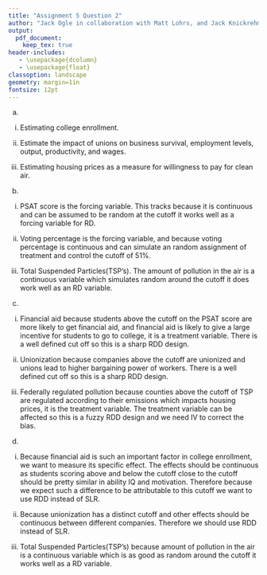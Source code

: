 ```yaml
---
title: "Assignment 5 Question 2"
author: "Jack Ogle in collaboration with Matt Lohrs, and Jack Knickrehm"
output:
  pdf_document:
    keep_tex: true
header-includes:
   - \usepackage{dcolumn}
   - \usepackage{float}
classoption: landscape
geometry: margin=1in
fontsize: 12pt
---
```

(a)

i) Estimating college enrollment.

ii) Estimate the impact of unions on business survival, employment levels,
output, productivity, and wages.

iii) Estimating housing prices as a measure for willingness to pay for
clean air.

(b) 

i) PSAT score is the forcing variable. This tracks because it is continuous and can
be assumed to be random at the cutoff it works well as a forcing
variable for RD.

ii) Voting percentage is the forcing variable, and because voting percentage
is continuous and can simulate an random assignment of treatment and control the cutoff
of 51%.

iii) Total Suspended Particles(TSP’s). The amount of pollution in the air is a continuous variable which simulates random around the cutoff it does work well as an RD variable.

(c) 

i) Financial aid because students above the
cutoff on the PSAT score are more likely to get financial aid, and
financial aid is likely to give a large incentive for students to go to college, it is
a treatment variable. There is a well defined cut off so this is a sharp RDD design.

ii) Unionization because companies above
the cutoff are unionized and unions lead to higher bargaining
power of workers. There is a well defined cut off so this is a sharp RDD design.

iii) Federally regulated pollution because counties above the cutoff of TSP are regulated according
to their emissions which impacts housing prices, it is the treatment
variable. The treatment variable can be affected so this is a fuzzy RDD design and we need IV to correct the bias.

(d)

i) Because financial aid is such an important factor in college enrollment,
we want to measure its specific effect. The effects should be continuous
as students scoring above and below the cutoff close to the cutoff should be pretty similar in ability IQ and motivation. Therefore because we expect such
a difference to be attributable to this cutoff we want to use RDD
instead of SLR.

ii) Because unionization has a distinct cutoff and other effects should
be continuous between different companies. Therefore we should use RDD instead
of SLR.

iii) Total Suspended Particles(TSP’s) because
amount of pollution in the air is a continuous variable which is as good as random
around the cutoff it works well as a RD variable.